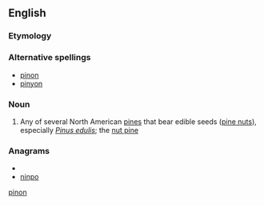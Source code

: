 {{also|pinon}}
==English==

===Etymology===
{{etyl|es}}

===Alternative spellings===
* [[pinon]]
* [[pinyon]]

===Noun===
{{en-noun}}

# Any of several North American [[pine]]s that bear edible seeds ([[pine nut]]s), especially ''[[Pinus edulis]]''; the [[nut pine]]

===Anagrams===
* {{alphagram|innop}}
* [[ninpo#English|ninpo]]

[[Category:English terms spelled with Ñ|pinon]]